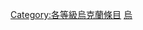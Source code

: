 {{empty category}}
{{Articles by Quality|topic=乌克兰|project=乌克兰|format=TOC}}
{{portal box|乌克兰}}
{{catmore1|[[WikiProject:乌克兰|WikiProject:乌克兰]]}}

[[Category:各等級烏克蘭條目|Category:各等級烏克蘭條目]]
[[Category:未評级條目|烏]]